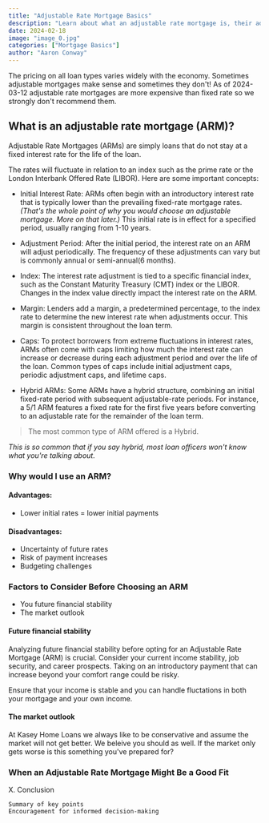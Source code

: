 ```yaml
---
title: "Adjustable Rate Mortgage Basics"
description: "Learn about what an adjustable rate mortgage is, their advantages, and drawbacks."
date: 2024-02-18
image: "image_0.jpg"
categories: ["Mortgage Basics"]
author: "Aaron Conway"
---
```


<Note>
The pricing on all loan types varies widely with the economy. Sometimes adjustable
mortgages make sense and sometimes they don't! As of 2024-03-12 adjustable rate mortgages are more expensive than fixed rate so we strongly don't recommend them.
</Note>

## What is an adjustable rate mortgage (ARM)?

Adjustable Rate Mortgages (ARMs) are simply loans that do not stay at a fixed interest rate for the life of the loan.

The rates will fluctuate in relation to an index such as the prime rate or the London Interbank Offered Rate (LIBOR). Here are some important concepts:


- Initial Interest Rate: ARMs often begin with an introductory interest rate that is typically lower than the prevailing fixed-rate mortgage rates. *(That's the whole point of why you would choose an adjustable mortgage. More on that later.)*
  This initial rate is in effect for a specified period, usually ranging from 1-10 years.

- Adjustment Period: After the initial period, the interest rate on an ARM will adjust periodically. The frequency of these adjustments can vary but is commonly annual or semi-annual(6 months).

- Index: The interest rate adjustment is tied to a specific financial index, such as the Constant Maturity Treasury (CMT) index or the LIBOR. Changes in the index value directly impact the interest rate on the ARM.

- Margin: Lenders add a margin, a predetermined percentage, to the index rate to determine the new interest rate when adjustments occur. This margin is consistent throughout the loan term.

- Caps: To protect borrowers from extreme fluctuations in interest rates, ARMs often come with caps limiting how much the interest rate can increase or decrease during each adjustment period and over the life of the loan. Common types of caps include initial adjustment caps, periodic adjustment caps, and lifetime caps.

- Hybrid ARMs: Some ARMs have a hybrid structure, combining an initial fixed-rate period with subsequent adjustable-rate periods. For instance, a 5/1 ARM features a fixed rate for the first five years before converting to an adjustable rate for the remainder of the loan term.

>The most common type of ARM offered is a Hybrid.



*This is so common that if you say hybrid, most loan officers won't know what you're talking about.*

### Why would I use an ARM?

#### Advantages:

- Lower initial rates = lower initial payments

#### Disadvantages:

- Uncertainty of future rates
- Risk of payment increases
- Budgeting challenges

### Factors to Consider Before Choosing an ARM

- You future financial stability
- The market outlook

#### Future financial stability

Analyzing future financial stability before opting for an Adjustable Rate Mortgage (ARM) is crucial. Consider your current income stability, job security, and career prospects. Taking on an introductory payment that can increase beyond your comfort range could be risky.

Ensure that your income is stable and you can handle fluctations in both your mortgage and your own income.

#### The market outlook

At Kasey Home Loans we always like to be conservative and assume the market will not get better. We beleive you should as well. If the market only gets worse is this something you've prepared for?

### When an Adjustable Rate Mortgage Might Be a Good Fit


X. Conclusion

    Summary of key points
    Encouragement for informed decision-making
